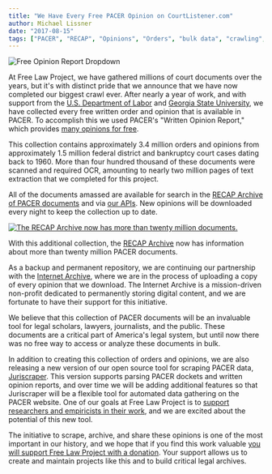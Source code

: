 ```yaml
---
title: "We Have Every Free PACER Opinion on CourtListener.com"
author: Michael Lissner
date: "2017-08-15"
tags: ["PACER", "RECAP", "Opinions", "Orders", "bulk data", "crawling", "CourtListener"]
---
```


<div className="right-image">
    <img src="/images/free-opinion-dropdown.png"
         alt="Free Opinion Report Dropdown"
         className="img-responsive border"/>
</div>


At Free Law Project, we have gathered millions of court documents over the years, but it's with distinct pride that we announce that we have now completed our biggest crawl ever. After nearly a year of work, and with support from the [U.S. Department of Labor][dol] and [Georgia State University][gsu], we have collected every free written order and opinion that is available in PACER. To accomplish this we used PACER's "Written Opinion Report," which provides [many opinions for free][free].

This collection contains approximately 3.4 million orders and opinions from approximately 1.5 million federal district and bankruptcy court cases dating back to 1960. More than four hundred thousand of these documents were scanned and required OCR, amounting to nearly two million pages of text extraction that we completed for this project.

All of the documents amassed are available for search in the [RECAP Archive of PACER documents][ra] and via [our APIs][api]. New opinions will be downloaded every night to keep the collection up to date.

<div className="left-image">
    <a href="https://www.courtlistener.com/?type=r&q=&order_by=score+desc">
        <img src="/images/twenty-million-docs-in-recap.png"
             alt="The RECAP Archive now has more than twenty million documents."
             className="img-responsive border"/>
    </a>
    <p className="caption">With this additional collection, the <a href="https://www.courtlistener.com/recap/">RECAP Archive</a> now has information about more than twenty million PACER documents.</p>
</div>
<div className="clearfix"></div>

As a backup and permanent repository, we are continuing our partnership with the [Internet Archive][ia], where we are in the process of uploading a copy of every opinion that we download. The Internet Archive is a mission-driven non-profit dedicated to permanently storing digital content, and we are fortunate to have their support for this initiative.

We believe that this collection of PACER documents will be an invaluable tool for legal scholars, lawyers, journalists, and the public. These documents are a critical part of America's legal system, but until now there was no free way to access or analyze these documents in bulk.

In addition to creating this collection of orders and opinions, we are also releasing a new version of our open source tool for scraping PACER data, [Juriscraper][js]. This version supports parsing PACER dockets and written opinion reports, and over time we will be adding additional features so that Juriscraper will be a flexible tool for automated data gathering on the PACER website. One of our goals at Free Law Project is to [support researchers and empiricists in their work][cs], and we are excited about the potential of this new tool.

The initiative to scrape, archive, and share these opinions is one of the most important in our history, and we hope that if you find this work valuable [you will support Free Law Project with a donation][donate]. Your support allows us to create and maintain projects like this and to build critical legal archives.


[ra]: https://www.courtlistener.com/recap/
[api]: https://www.courtlistener.com/help/api/

[announce]: /2017/03/27/why-downloading-all-free-pacer/

[dol]: https://www.dol.gov/newsroom/releases/oasp/oasp20170112

[gsu]: /2017/02/15/dol-grant/

[ia]: https://archive.org

[donate]: /donate/

[free]: /2017/04/13/pacer-fee-history/#opinions-made-free

[js]: /projects/juriscraper/
[cs]: /data-consulting/


[//]: # (RECAPDocument.objects.filter&#40;is_free_on_pacer=True&#41;.order_by&#40;&#41;.count&#40;&#41;)
[//]: # (3437674)
[//]: # (Docket.objects.filter&#40;docket_entries__recap_documents__is_free_on_pacer=True&#41;.distinct&#40;&#41;.count&#40;&#41;)
[//]: # (1520836)
[//]: # (RECAPDocument.objects.filter&#40;is_free_on_pacer=True, ocr_status=RECAPDocument.OCR_COMPLETE&#41;.order_by&#40;&#41;.count&#40;&#41;)
[//]: # (417479)
[//]: # (RECAPDocument.objects.filter&#40;is_free_on_pacer=True, ocr_status=RECAPDocument.OCR_COMPLETE&#41;.order_by&#40;&#41;.aggregate&#40;Sum&#40;'page_count'&#41;&#41;)
[//]: # ({'page_count__sum': 1989332})
[//]: # (first = RECAPDocument.objects.filter&#40;is_free_on_pacer=True&#41;.earliest&#40;'docket_entry__date_filed'&#41;)
[//]: # (first.docket_entry.date_filed)
[//]: # (datetime.date&#40;1960, 4, 29&#41;)
